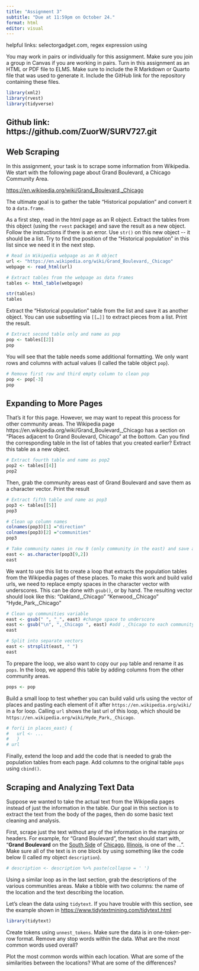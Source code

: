 ```yaml
---
title: "Assignment 3"
subtitle: "Due at 11:59pm on October 24."
format: html
editor: visual
---
```


helpful links: selectorgadget.com, regex expression using

You may work in pairs or individually for this assignment. Make sure you join a group in Canvas if you are working in pairs. Turn in this assignment as an HTML or PDF file to ELMS. Make sure to include the R Markdown or Quarto file that was used to generate it. Include the GitHub link for the repository containing these files.

```r
library(xml2)
library(rvest)
library(tidyverse)
```

## Github link: https://github.com/ZuorW/SURV727.git

## Web Scraping

In this assignment, your task is to scrape some information from Wikipedia. We start with the following page about Grand Boulevard, a Chicago Community Area.

<https://en.wikipedia.org/wiki/Grand_Boulevard,_Chicago>

The ultimate goal is to gather the table "Historical population" and convert it to a `data.frame`.

As a first step, read in the html page as an R object. Extract the tables from this object (using the `rvest` package) and save the result as a new object. Follow the instructions if there is an error. Use `str()` on this new object \-- it should be a list. Try to find the position of the "Historical population" in this list since we need it in the next step.

```r
# Read in Wikipedia webpage as an R object
url <- "https://en.wikipedia.org/wiki/Grand_Boulevard,_Chicago"
webpage <- read_html(url)

# Extract tables from the webpage as data frames
tables <- html_table(webpage)

str(tables)
tables
```

Extract the "Historical population" table from the list and save it as another object. You can use subsetting via `[[…]]` to extract pieces from a list. Print the result.

```r
# Extract second table only and name as pop
pop <- tables[[2]]
pop
```

You will see that the table needs some additional formatting. We only want rows and columns with actual values (I called the table object `pop`).

```r
# Remove first row and third empty column to clean pop
pop <- pop[-3] 
pop
```

## Expanding to More Pages

That's it for this page. However, we may want to repeat this process for other community areas. The Wikipedia page https://en.wikipedia.org/wiki/Grand_Boulevard,\_Chicago has a section on "Places adjacent to Grand Boulevard, Chicago" at the bottom. Can you find the corresponding table in the list of tables that you created earlier? Extract this table as a new object.

```r
# Extract fourth table and name as pop2
pop2 <- tables[[4]]
pop2
```

Then, grab the community areas east of Grand Boulevard and save them as a character vector. Print the result

```r
# Extract fifth table and name as pop3
pop3 <- tables[[5]]
pop3

# Clean up column names
colnames(pop3)[1] ="direction"
colnames(pop3)[2] ="communities"
pop3

# Take community names in row 9 (only community in the east) and save as character vector
east <- as.character(pop3[9,2])
east
```

We want to use this list to create a loop that extracts the population tables from the Wikipedia pages of these places. To make this work and build valid urls, we need to replace empty spaces in the character vector with underscores. This can be done with `gsub()`, or by hand. The resulting vector should look like this: "Oakland,\_Chicago" "Kenwood,\_Chicago" "Hyde_Park,\_Chicago"

```r
# Clean up communities variable
east <- gsub(" ", "_", east) #change space to underscore
east <- gsub("\n", ",_Chicago ", east) #add ,_Chicago to each community name
east

# Split into separate vectors
east <- strsplit(east, " ")
east
```


To prepare the loop, we also want to copy our `pop` table and rename it as `pops`. In the loop, we append this table by adding columns from the other community areas.

```r
pops <- pop
```

Build a small loop to test whether you can build valid urls using the vector of places and pasting each element of it after `https://en.wikipedia.org/wiki/` in a for loop. Calling `url` shows the last url of this loop, which should be `https://en.wikipedia.org/wiki/Hyde_Park,_Chicago`.

```r
# for(i in places_east) {
#   url <- ...
#   }
# url
```

Finally, extend the loop and add the code that is needed to grab the population tables from each page. Add columns to the original table `pops` using `cbind()`.

## Scraping and Analyzing Text Data

Suppose we wanted to take the actual text from the Wikipedia pages instead of just the information in the table. Our goal in this section is to extract the text from the body of the pages, then do some basic text cleaning and analysis.

First, scrape just the text without any of the information in the margins or headers. For example, for "Grand Boulevard", the text should start with, "**Grand Boulevard** on the [South Side](https://en.wikipedia.org/wiki/South_Side,_Chicago "South Side, Chicago") of [Chicago](https://en.wikipedia.org/wiki/Chicago "Chicago"), [Illinois](https://en.wikipedia.org/wiki/Illinois "Illinois"), is one of the ...". Make sure all of the text is in one block by using something like the code below (I called my object `description`).

```r
# description <- description %>% paste(collapse = ' ')
```

Using a similar loop as in the last section, grab the descriptions of the various communities areas. Make a tibble with two columns: the name of the location and the text describing the location.

Let's clean the data using `tidytext`. If you have trouble with this section, see the example shown in <https://www.tidytextmining.com/tidytext.html>

```r
library(tidytext)
```

Create tokens using `unnest_tokens`. Make sure the data is in one-token-per-row format. Remove any stop words within the data. What are the most common words used overall?

Plot the most common words within each location. What are some of the similarities between the locations? What are some of the differences?
